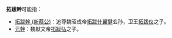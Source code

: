 '''拓跋幹'''可能指：

*[[拓跋幹_(新蔡公)|拓跋幹 (新蔡公)]]：追尊魏昭成帝[[拓跋什翼犍|拓跋什翼犍]]玄孙，卫王[[拓跋仪|拓跋仪]]之子。
*[[元幹|元幹]]：魏献文帝[[拓跋弘|拓跋弘]]之子。


{{消歧义|cat=三字拓跋姓人名消歧义}}